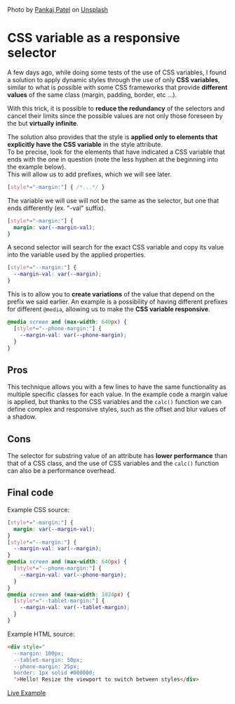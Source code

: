 

<Head>
  <title>{title}</title>
</Head>

<HeadPhoto src={image}>
  <span>Photo by <a href="https://unsplash.com/@pankajpatel?utm_source=unsplash&amp;utm_medium=referral&amp;utm_content=creditCopyText">Pankaj Patel</a> on <a href="https://unsplash.com/s/photos/css?utm_source=unsplash&amp;utm_medium=referral&amp;utm_content=creditCopyText">Unsplash</a></span>
</HeadPhoto>

# CSS variable as a responsive selector

A few days ago, while doing some tests of the use of CSS variables, I found a solution to apply dynamic styles through the use of only **CSS variables**, similar to what is possible with some CSS frameworks that provide **different values** ​​of the same class (margin, padding, border, etc ...).

With this trick, it is possible to **reduce the redundancy** of the selectors and cancel their limits since the possible values ​​are not only those foreseen by the but **virtually infinite**.

The solution also provides that the style is **applied only to elements that explicitly have the CSS variable** in the style attribute.  
To be precise, look for the elements that have indicated a CSS variable that ends with the one in question (note the less hyphen at the beginning into the example below).  
This will allow us to add prefixes, which we will see later.

```css
[style*="-margin:"] { /*...*/ }
```

The variable we will use will not be the same as the selector, but one that ends differently (ex. "-val" suffix).

```css
[style*="-margin:"] {
  margin: var(--margin-val);
}
```

A second selector will search for the exact CSS variable and copy its value into the variable used by the applied properties.

```css
[style*="--margin:"] {
  --margin-val: var(--margin);
}
```

This is to allow you to **create variations** of the value that depend on the prefix we said earlier.
An example is a possibility of having different prefixes for different `@media`, allowing us to make the **CSS variable responsive**.

```css
@media screen and (max-width: 640px) {
  [style*="--phone-margin:"] {
    --margin-val: var(--phone-margin);
  }
}
```


## Pros
This technique allows you with a few lines to have the same functionality as multiple specific classes for each value.
In the example code a margin value is applied, but thanks to the CSS variables and the `calc()` function we can define complex and responsive styles, such as the offset and blur values ​​of a shadow.

## Cons
The selector for substring value of an attribute has **lower performance** than that of a CSS class, and the use of CSS variables and the `calc()` function can also be a performance overhead.

## Final code

Example CSS source:
```css
[style*="-margin:"] {
  margin: var(--margin-val);
}
[style*="--margin:"] {
  --margin-val: var(--margin);
}
@media screen and (max-width: 640px) {
  [style*="--phone-margin:"] {
    --margin-val: var(--phone-margin);
  }
}
@media screen and (max-width: 1024px) {
  [style*="--tablet-margin:"] {
    --margin-val: var(--tablet-margin);
  }
}
```

Example HTML source:
```html
<div style="
  --margin: 100px;
  --tablet-margin: 50px;
  --phone-margin: 25px;
  border: 1px solid #000000;
  ">Hello! Resize the viewport to switch between styles</div>
```

<a href={example}>Live Example</a>
